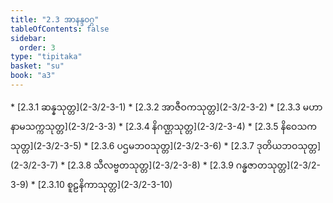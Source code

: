 ```yaml
---
title: "2.3 အာနန္ဒဝဂ္ဂ"
tableOfContents: false
sidebar:
  order: 3
type: "tipitaka"
basket: "su"
book: "a3"
---
```



<DynamicBreadcrumb />



<TableOfContents book="a3" section="2.3">
* [2.3.1 ဆန္နသုတ္တ](2-3/2-3-1)
* [2.3.2 အာဇီဝကသုတ္တ](2-3/2-3-2)
* [2.3.3 မဟာနာမသက္ကသုတ္တ](2-3/2-3-3)
* [2.3.4 နိဂဏ္ဌသုတ္တ](2-3/2-3-4)
* [2.3.5 နိဝေသကသုတ္တ](2-3/2-3-5)
* [2.3.6 ပဌမဘဝသုတ္တ](2-3/2-3-6)
* [2.3.7 ဒုတိယဘဝသုတ္တ](2-3/2-3-7)
* [2.3.8 သီလဗ္ဗတသုတ္တ](2-3/2-3-8)
* [2.3.9 ဂန္ဓဇာတသုတ္တ](2-3/2-3-9)
* [2.3.10 စူဠနိကာသုတ္တ](2-3/2-3-10)
</TableOfContents>